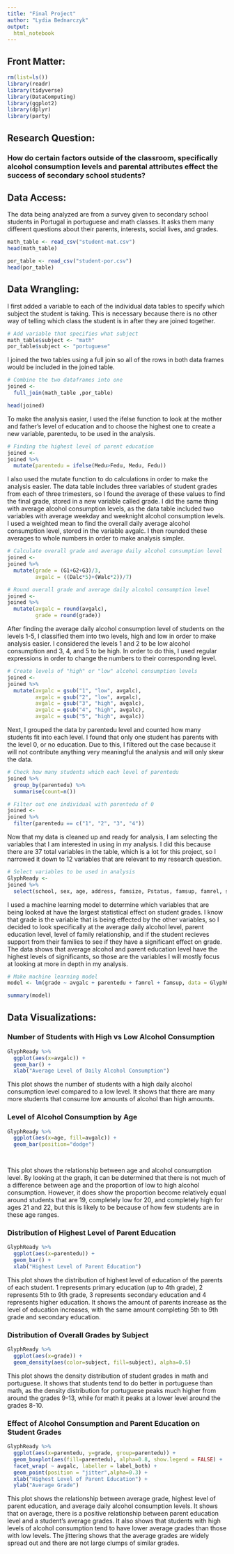 ```yaml
---
title: "Final Project"
author: "Lydia Bednarczyk"
output:
  html_notebook
---
```

## Front Matter:
```r
rm(list=ls())
library(readr)
library(tidyverse)
library(DataComputing)
library(ggplot2)
library(dplyr)
library(party)
```

## Research Question: 
### How do certain factors outside of the classroom, specifically alcohol consumption levels and parental attributes effect the success of secondary school students?

## Data Access:

The data being analyzed are from a survey given to secondary school students in Portugal in portuguese and math classes. It asks them many different questions about their parents, interests, social lives, and grades. 

```r
math_table <- read_csv("student-mat.csv")
head(math_table)

por_table <- read_csv("student-por.csv")
head(por_table)

```

## Data Wrangling:

I first added a variable to each of the individual data tables to specify which subject the student is taking. This is necessary because there is no other way of telling which class the student is in after they are joined together.
```r
# Add variable that specifies what subject
math_table$subject <- "math"
por_table$subject <- "portuguese"
```

I joined the two tables using a full join so all of the rows in both data frames would be included in the joined table.

```r
# Combine the two dataframes into one
joined <- 
  full_join(math_table ,por_table)

head(joined)
```

To make the analysis easier, I used the ifelse function to look at the mother and father's level of education and to choose the highest one to create a new variable, parentedu, to be used in the analysis.

```r
# Finding the highest level of parent education
joined <-
joined %>%
  mutate(parentedu = ifelse(Medu>Fedu, Medu, Fedu))
```

I also used the mutate function to do calculations in order to make the analysis easier. The data table includes three variables of student grades from each of three trimesters, so I found the average of these values to find the final grade, stored in a new variable called grade. I did the same thing with average alcohol consumption levels, as the data table included two variables with average weekday and weeknight alcohol consumption levels. I used a weighted mean to find the overall daily average alcohol consumption level, stored in the variable avgalc. I then rounded these averages to whole numbers in order to make analysis simpler.


```r
# Calculate overall grade and average daily alcohol consumption level
joined <-
joined %>%
  mutate(grade = (G1+G2+G3)/3,
         avgalc = ((Dalc*5)+(Walc*2))/7) 

# Round overall grade and average daily alcohol consumption level
joined <-
joined %>%
  mutate(avgalc = round(avgalc),
         grade = round(grade))
```

After finding the average daily alcohol consumption level of students on the levels 1-5, I classified them into two levels, high and low in order to make analysis easier. I considered the levels 1 and 2 to be low alcohol consumption and 3, 4, and 5 to be high. In order to do this, I used regular expressions in order to change the numbers to their corresponding level.

```r
# Create levels of "high" or "low" alcohol consumption levels
joined <-
joined %>%
  mutate(avgalc = gsub("1", "low", avgalc),
         avgalc = gsub("2", "low", avgalc),
         avgalc = gsub("3", "high", avgalc),
         avgalc = gsub("4", "high", avgalc),
         avgalc = gsub("5", "high", avgalc))
```

Next, I grouped the data by parentedu level and counted how many students fit into each level. I found that only one student has parents with the level 0, or no education. Due to this, I filtered out the case because it will not contribute anything very meaningful the analysis and will only skew the data.
```r
# Check how many students which each level of parentedu
joined %>%
  group_by(parentedu) %>%
  summarise(count=n())
```
```r
# Filter out one individual with parentedu of 0
joined <-
joined %>%
  filter(parentedu == c("1", "2", "3", "4"))
```

Now that my data is cleaned up and ready for analysis, I am selecting the variables that I am interested in using in my analysis. I did this because there are 37 total variables in the table, which is a lot for this project, so I narrowed it down to 12 variables that are relevant to my research question.

```r
# Select variables to be used in analysis
GlyphReady <-
joined %>%
  select(school, sex, age, address, famsize, Pstatus, famsup, famrel, subject, grade, avgalc, parentedu)
```

I used a machine learning model to determine which variables that are being looked at have the largest statistical effect on student grades. I know that grade is the variable that is being effected by the other variables, so I decided to look specifically at the average daily alcohol level, parent education level, level of family relationship, and if the student recieves support from their families to see if they have a significant effect on grade. The data shows that average alcohol and parent education level have the highest levels of significants, so those are the variables I will mostly focus at looking at more in depth in my analysis.

```r
# Make machine learning model
model <- lm(grade ~ avgalc + parentedu + famrel + famsup, data = GlyphReady)

summary(model)
```


## Data Visualizations:

### Number of Students with High vs Low Alcohol Consumption

```r
GlyphReady %>%
  ggplot(aes(x=avgalc)) +
  geom_bar() +
  xlab("Average Level of Daily Alcohol Consumption")
```
This plot shows the number of students with a high daily alcohol consumption level compared to a low level. It shows that there are many more students that consume low amounts of alcohol than high amounts. 

### Level of Alcohol Consumption by Age

```r
GlyphReady %>%
  ggplot(aes(x=age, fill=avgalc)) +
  geom_bar(position="dodge") 

  
```
This plot shows the relationship between age and alcohol consumption level. By looking at the graph, it can be determined that there is not much of a difference between age and the proportion of low to high alcohol consumption. However, it does show the proportion become relatively equal around students that are 19, completely low for 20, and completely high for ages 21 and 22, but this is likely to be because of how few students are in these age ranges.

### Distribution of Highest Level of Parent Education

```r
GlyphReady %>%
  ggplot(aes(x=parentedu)) +
  geom_bar() +
  xlab("Highest Level of Parent Education") 
```
This plot shows the distribution of highest level of education of the parents of each student. 1 represents primary education (up to 4th grade), 2 represents 5th to 9th grade, 3 represents secondary education and 4 represents higher education. It shows the amount of parents increase as the level of education increases, with the same amount completing 5th to 9th grade and secondary education.

### Distribution of Overall Grades by Subject
```r
GlyphReady %>%
  ggplot(aes(x=grade)) +
  geom_density(aes(color=subject, fill=subject), alpha=0.5) 
```
This plot shows the density distribution of student grades in math and portuguese. It shows that students tend to do better in portuguese than math, as the density distribution for portuguese peaks much higher from around the grades 9-13, while for math it peaks at a lower level around the grades 8-10.

### Effect of Alcohol Consumption and Parent Education on Student Grades
```r
GlyphReady %>%
  ggplot(aes(x=parentedu, y=grade, group=parentedu)) +
  geom_boxplot(aes(fill=parentedu), alpha=0.8, show.legend = FALSE) +
  facet_wrap( ~ avgalc, labeller = label_both) +
  geom_point(position = "jitter",alpha=0.3) +
  xlab("Highest Level of Parent Education") +
  ylab("Average Grade")
```
This plot shows the relationship between average grade, highest level of parent education, and average daily alcohol consumption levels. It shows that on average, there is a positive relationship between parent education level and a student's average grades. It also shows that students with high levels of alcohol consumption tend to have lower average grades than those with low levels. The jittering shows that the average grades are widely spread out and there are not large clumps of similar grades.





